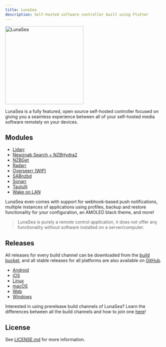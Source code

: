 ```yaml
---
title: LunaSea
description: Self-hosted software controller built using Flutter
---
```


<Image
  src="https://raw.githubusercontent.com/JagandeepBrar/LunaSea/master/assets/images/branding_logo.png"
  width="250px"
  alt="LunaSea"
  zoom={false}
  caption="Self-hosted software controller built using Flutter"
/>

LunaSea is a fully featured, open source self-hosted controller focused on giving you a seamless experience between all of your self-hosted media software remotely on your devices.

## Modules

- [Lidarr](/modules/lidarr)
- [Newznab Search + NZBHydra2](/modules/newznab-search)
- [NZBGet](/modules/nzbget)
- [Radarr](/modules/radarr)
- [Overseerr (WIP)](/modules/radarr)
- [SABnzbd](/modules/sabnzbd)
- [Sonarr](/modules/sonarr)
- [Tautulli](/modules/tautulli)
- [Wake on LAN](/modules/wake-on-lan)

LunaSea even comes with support for webhook-based push notifications, multiple instances of applications using profiles, backup and restore functionality for your configuration, an AMOLED black theme, and more!

> LunaSea is purely a remote control application, it does not offer any functionality without software installed on a server/computer.

## Releases

All releases for every build channel can be downloaded from the [build bucket](https://builds.lunasea.app), and all stable releases for all platforms are also available on [GitHub](https://github.com/JagandeepBrar/LunaSea/releases).

- [Android](/releases/android)
- [iOS](/releases/ios)
- [Linux](/releases/linux)
- [macOS](/releases/macos)
- [Web](/releases/web)
- [Windows](/releases/windows/)

Interested in using prerelease build channels of LunaSea? Learn the differences between all the build channels and how to join one [here](https://www.lunasea.app/build-channels)!

## License

See [LICENSE.md](https://github.com/JagandeepBrar/LunaSea/blob/master/LICENSE.md) for more information.
